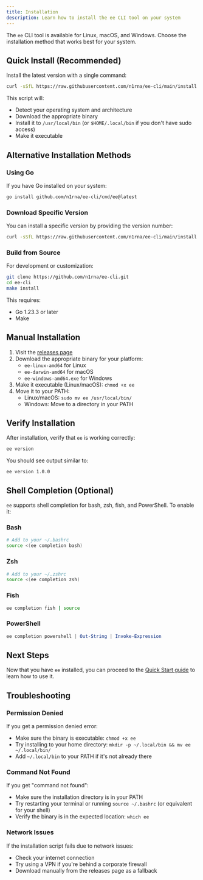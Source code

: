 ```yaml
---
title: Installation
description: Learn how to install the ee CLI tool on your system
---
```


The `ee` CLI tool is available for Linux, macOS, and Windows. Choose the installation method that works best for your system.

## Quick Install (Recommended)

Install the latest version with a single command:

```bash
curl -sSfL https://raw.githubusercontent.com/n1rna/ee-cli/main/install.sh | sh
```

This script will:
- Detect your operating system and architecture
- Download the appropriate binary
- Install it to `/usr/local/bin` (or `$HOME/.local/bin` if you don't have sudo access)
- Make it executable

## Alternative Installation Methods

### Using Go

If you have Go installed on your system:

```bash
go install github.com/n1rna/ee-cli/cmd/ee@latest
```

### Download Specific Version

You can install a specific version by providing the version number:

```bash
curl -sSfL https://raw.githubusercontent.com/n1rna/ee-cli/main/install.sh | sh -s -- --version v1.0.0
```

### Build from Source

For development or customization:

```bash
git clone https://github.com/n1rna/ee-cli.git
cd ee-cli
make install
```

This requires:
- Go 1.23.3 or later
- Make

## Manual Installation

1. Visit the [releases page](https://github.com/n1rna/ee-cli/releases)
2. Download the appropriate binary for your platform:
   - `ee-linux-amd64` for Linux
   - `ee-darwin-amd64` for macOS
   - `ee-windows-amd64.exe` for Windows
3. Make it executable (Linux/macOS): `chmod +x ee`
4. Move it to your PATH:
   - Linux/macOS: `sudo mv ee /usr/local/bin/`
   - Windows: Move to a directory in your PATH

## Verify Installation

After installation, verify that `ee` is working correctly:

```bash
ee version
```

You should see output similar to:
```
ee version 1.0.0
```

## Shell Completion (Optional)

`ee` supports shell completion for bash, zsh, fish, and PowerShell. To enable it:

### Bash
```bash
# Add to your ~/.bashrc
source <(ee completion bash)
```

### Zsh
```bash
# Add to your ~/.zshrc
source <(ee completion zsh)
```

### Fish
```bash
ee completion fish | source
```

### PowerShell
```powershell
ee completion powershell | Out-String | Invoke-Expression
```

## Next Steps

Now that you have `ee` installed, you can proceed to the [Quick Start guide](/getting-started/quick-start) to learn how to use it.

## Troubleshooting

### Permission Denied

If you get a permission denied error:
- Make sure the binary is executable: `chmod +x ee`
- Try installing to your home directory: `mkdir -p ~/.local/bin && mv ee ~/.local/bin/`
- Add `~/.local/bin` to your PATH if it's not already there

### Command Not Found

If you get "command not found":
- Make sure the installation directory is in your PATH
- Try restarting your terminal or running `source ~/.bashrc` (or equivalent for your shell)
- Verify the binary is in the expected location: `which ee`

### Network Issues

If the installation script fails due to network issues:
- Check your internet connection
- Try using a VPN if you're behind a corporate firewall
- Download manually from the releases page as a fallback